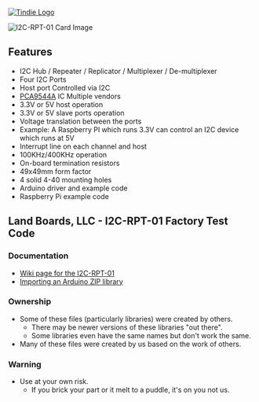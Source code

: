 <a href="https://www.tindie.com/products/7001/"><img src="http://land-boards.com/blwiki/images/5/51/Tindie-mediums.png" alt="Tindie Logo"></img></a>

<img src="http://land-boards.com/blwiki/images/5/54/I2C-RPT-01-X2-CCA_6031-640px.jpg" alt="I2C-RPT-01 Card Image"></img>

== Features ==

* I2C Hub / Repeater / Replicator / Multiplexer / De-multiplexer
* Four I2C Ports
* Host port Controlled via I2C
* [https://www.ti.com/lit/ds/symlink/pca9544a.pdf PCA9544A] IC Multiple vendors
* 3.3V or 5V host operation
* 3.3V or 5V slave ports operation
* Voltage translation between the ports
* Example: A Raspberry PI which runs 3.3V can control an I2C device which runs at 5V
* Interrupt line on each channel and host
* 100KHz/400KHz operation
* On-board termination resistors
* 49x49mm form factor
* 4 solid 4-40 mounting holes
* Arduino driver and example code
* Raspberry Pi example code

== Land Boards, LLC - I2C-RPT-01 Factory Test Code ==

=== Documentation ===

* [http://land-boards.com/blwiki/index.php?title=I2C-RPT#Factory_Testing Wiki page for the I2C-RPT-01]
* [https://www.arduino.cc/en/Guide/Libraries?setlang=en#importing-a-zip-library Importing an Arduino ZIP library]

=== Ownership ===

* Some of these files (particularly libraries) were created by others.
** There may be newer versions of these libraries "out there".
** Some libraries even have the same names but don't work the same.
* Many of these files were created by us based on the work of others.

=== Warning ===

* Use at your own risk.
** If you brick your part or it melt to a puddle, it's on you not us.
